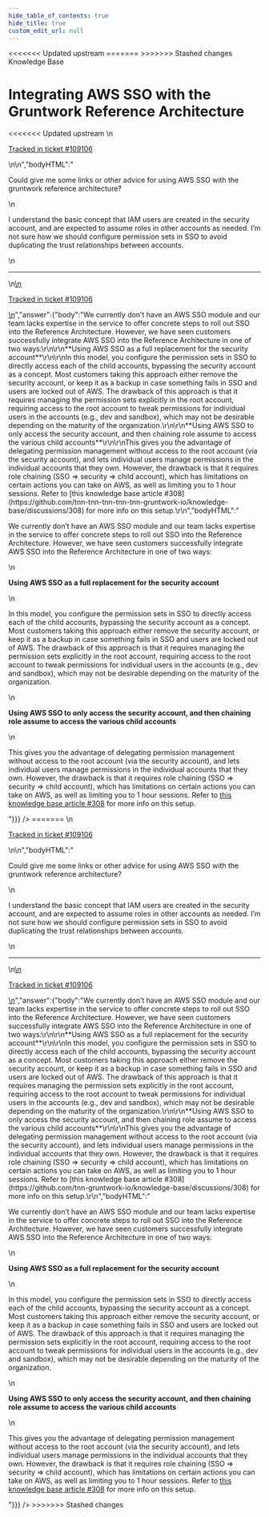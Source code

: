 ```yaml
---
hide_table_of_contents: true
hide_title: true
custom_edit_url: null
---
```



<head>
<<<<<<< Updated upstream
  <link rel="canonical" href="https://github.com/tnn-tnn-tnn-tnn-tnn-gruntwork-io/knowledge-base/discussions/530" />
=======
  <link rel="canonical" href="https://github.com/tnn-gruntwork-io/knowledge-base/discussions/530" />
>>>>>>> Stashed changes
</head>

<CenterLayout>
<span className="searchCategory">Knowledge Base</span>
<h1>Integrating AWS SSO with the Gruntwork Reference Architecture</h1>
<<<<<<< Updated upstream
<GitHub discussion={{"id":"D_kwDOF8slf84AQVfK","number":530,"author":{"login":"pete0emerson"},"title":"Integrating AWS SSO with the Gruntwork Reference Architecture","body":"\nCould give me some links or other advice for using AWS SSO with the gruntwork reference architecture?\r\n\r\nI understand the basic concept that IAM users are created in the security account, and are expected to assume roles in other accounts as needed. I’m not sure how we should configure permission sets in SSO to avoid duplicating the trust relationships between accounts.\n\n---\n\n<ins datetime=\"2022-08-05T16:13:10Z\">\n  <p><a href=\"https://support.gruntwork.io/hc/requests/109106\">Tracked in ticket #109106</a></p>\n</ins>\n","bodyHTML":"<p dir=\"auto\">Could give me some links or other advice for using AWS SSO with the gruntwork reference architecture?</p>\n<p dir=\"auto\">I understand the basic concept that IAM users are created in the security account, and are expected to assume roles in other accounts as needed. I’m not sure how we should configure permission sets in SSO to avoid duplicating the trust relationships between accounts.</p>\n<hr>\n<ins datetime=\"2022-08-05T16:13:10Z\">\n  <p dir=\"auto\"><a href=\"https://support.gruntwork.io/hc/requests/109106\" rel=\"nofollow\">Tracked in ticket #109106</a></p>\n</ins>","answer":{"body":"We currently don’t have an AWS SSO module and our team lacks expertise in the service to offer concrete steps to roll out SSO into the Reference Architecture. However, we have seen customers successfully integrate AWS SSO into the Reference Architecture in one of two ways:\r\n\r\n**Using AWS SSO as a full replacement for the security account**\r\n\r\nIn this model, you configure the permission sets in SSO to directly access each of the child accounts, bypassing the security account as a concept. Most customers taking this approach either remove the security account, or keep it as a backup in case something fails in SSO and users are locked out of AWS. The drawback of this approach is that it requires managing the permission sets explicitly in the root account, requiring access to the root account to tweak permissions for individual users in the accounts (e.g., dev and sandbox), which may not be desirable depending on the maturity of the organization.\r\n\r\n**Using AWS SSO to only access the security account, and then chaining role assume to access the various child accounts**\r\n\r\nThis gives you the advantage of delegating permission management without access to the root account (via the security account), and lets individual users manage permissions in the individual accounts that they own. However, the drawback is that it requires role chaining (SSO => security => child account), which has limitations on certain actions you can take on AWS, as well as limiting you to 1 hour sessions. Refer to [this knowledge base article #308](https://github.com/tnn-tnn-tnn-tnn-tnn-gruntwork-io/knowledge-base/discussions/308) for more info on this setup.\r\n","bodyHTML":"<p dir=\"auto\">We currently don’t have an AWS SSO module and our team lacks expertise in the service to offer concrete steps to roll out SSO into the Reference Architecture. However, we have seen customers successfully integrate AWS SSO into the Reference Architecture in one of two ways:</p>\n<p dir=\"auto\"><strong>Using AWS SSO as a full replacement for the security account</strong></p>\n<p dir=\"auto\">In this model, you configure the permission sets in SSO to directly access each of the child accounts, bypassing the security account as a concept. Most customers taking this approach either remove the security account, or keep it as a backup in case something fails in SSO and users are locked out of AWS. The drawback of this approach is that it requires managing the permission sets explicitly in the root account, requiring access to the root account to tweak permissions for individual users in the accounts (e.g., dev and sandbox), which may not be desirable depending on the maturity of the organization.</p>\n<p dir=\"auto\"><strong>Using AWS SSO to only access the security account, and then chaining role assume to access the various child accounts</strong></p>\n<p dir=\"auto\">This gives you the advantage of delegating permission management without access to the root account (via the security account), and lets individual users manage permissions in the individual accounts that they own. However, the drawback is that it requires role chaining (SSO =&gt; security =&gt; child account), which has limitations on certain actions you can take on AWS, as well as limiting you to 1 hour sessions. Refer to <a href=\"https://github.com/tnn-tnn-tnn-tnn-tnn-gruntwork-io/knowledge-base/discussions/308\" data-hovercard-type=\"discussion\" data-hovercard-url=\"/tnn-tnn-tnn-tnn-tnn-gruntwork-io/knowledge-base/discussions/308/hovercard\">this knowledge base article #308</a> for more info on this setup.</p>"}}} />
=======
<GitHub discussion={{"id":"D_kwDOF8slf84AQVfK","number":530,"author":{"login":"pete0emerson"},"title":"Integrating AWS SSO with the Gruntwork Reference Architecture","body":"\nCould give me some links or other advice for using AWS SSO with the gruntwork reference architecture?\r\n\r\nI understand the basic concept that IAM users are created in the security account, and are expected to assume roles in other accounts as needed. I’m not sure how we should configure permission sets in SSO to avoid duplicating the trust relationships between accounts.\n\n---\n\n<ins datetime=\"2022-08-05T16:13:10Z\">\n  <p><a href=\"https://support.gruntwork.io/hc/requests/109106\">Tracked in ticket #109106</a></p>\n</ins>\n","bodyHTML":"<p dir=\"auto\">Could give me some links or other advice for using AWS SSO with the gruntwork reference architecture?</p>\n<p dir=\"auto\">I understand the basic concept that IAM users are created in the security account, and are expected to assume roles in other accounts as needed. I’m not sure how we should configure permission sets in SSO to avoid duplicating the trust relationships between accounts.</p>\n<hr>\n<ins datetime=\"2022-08-05T16:13:10Z\">\n  <p dir=\"auto\"><a href=\"https://support.gruntwork.io/hc/requests/109106\" rel=\"nofollow\">Tracked in ticket #109106</a></p>\n</ins>","answer":{"body":"We currently don’t have an AWS SSO module and our team lacks expertise in the service to offer concrete steps to roll out SSO into the Reference Architecture. However, we have seen customers successfully integrate AWS SSO into the Reference Architecture in one of two ways:\r\n\r\n**Using AWS SSO as a full replacement for the security account**\r\n\r\nIn this model, you configure the permission sets in SSO to directly access each of the child accounts, bypassing the security account as a concept. Most customers taking this approach either remove the security account, or keep it as a backup in case something fails in SSO and users are locked out of AWS. The drawback of this approach is that it requires managing the permission sets explicitly in the root account, requiring access to the root account to tweak permissions for individual users in the accounts (e.g., dev and sandbox), which may not be desirable depending on the maturity of the organization.\r\n\r\n**Using AWS SSO to only access the security account, and then chaining role assume to access the various child accounts**\r\n\r\nThis gives you the advantage of delegating permission management without access to the root account (via the security account), and lets individual users manage permissions in the individual accounts that they own. However, the drawback is that it requires role chaining (SSO => security => child account), which has limitations on certain actions you can take on AWS, as well as limiting you to 1 hour sessions. Refer to [this knowledge base article #308](https://github.com/tnn-gruntwork-io/knowledge-base/discussions/308) for more info on this setup.\r\n","bodyHTML":"<p dir=\"auto\">We currently don’t have an AWS SSO module and our team lacks expertise in the service to offer concrete steps to roll out SSO into the Reference Architecture. However, we have seen customers successfully integrate AWS SSO into the Reference Architecture in one of two ways:</p>\n<p dir=\"auto\"><strong>Using AWS SSO as a full replacement for the security account</strong></p>\n<p dir=\"auto\">In this model, you configure the permission sets in SSO to directly access each of the child accounts, bypassing the security account as a concept. Most customers taking this approach either remove the security account, or keep it as a backup in case something fails in SSO and users are locked out of AWS. The drawback of this approach is that it requires managing the permission sets explicitly in the root account, requiring access to the root account to tweak permissions for individual users in the accounts (e.g., dev and sandbox), which may not be desirable depending on the maturity of the organization.</p>\n<p dir=\"auto\"><strong>Using AWS SSO to only access the security account, and then chaining role assume to access the various child accounts</strong></p>\n<p dir=\"auto\">This gives you the advantage of delegating permission management without access to the root account (via the security account), and lets individual users manage permissions in the individual accounts that they own. However, the drawback is that it requires role chaining (SSO =&gt; security =&gt; child account), which has limitations on certain actions you can take on AWS, as well as limiting you to 1 hour sessions. Refer to <a href=\"https://github.com/tnn-gruntwork-io/knowledge-base/discussions/308\" data-hovercard-type=\"discussion\" data-hovercard-url=\"/tnn-gruntwork-io/knowledge-base/discussions/308/hovercard\">this knowledge base article #308</a> for more info on this setup.</p>"}}} />
>>>>>>> Stashed changes

</CenterLayout>
  

<!-- ##DOCS-SOURCER-START
{
  "sourcePlugin": "github-discussions",
  "hash": "474db59e72a7e7e4b597b05cc645dbb3"
}
##DOCS-SOURCER-END -->

